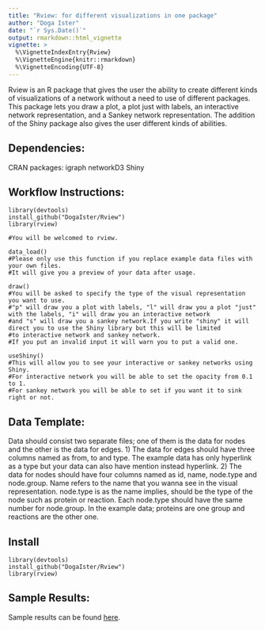 ```yaml
---
title: "Rview: for different visualizations in one package"
author: "Doga Ister"
date: "`r Sys.Date()`"
output: rmarkdown::html_vignette
vignette: >
  %\VignetteIndexEntry{Rview}
  %\VignetteEngine{knitr::rmarkdown}
  %\VignetteEncoding{UTF-8}
---
```


Rview is an R package that gives the user the ability to create different kinds of visualizations of a network without
a need to use of different packages. 
This package lets you draw a plot, a plot just with labels, an interactive network representation, and a Sankey network representation. The addition of the Shiny package also gives the user different kinds of abilities.

## Dependencies:
 CRAN packages: 
    igraph
    networkD3
    Shiny
    
## Workflow Instructions:
````
library(devtools)
install_github("DogaIster/Rview")
library(rview)

#You will be welcomed to rview.

data_load()
#Please only use this function if you replace example data files with your own files.
#It will give you a preview of your data after usage.

draw()
#You will be asked to specify the type of the visual representation you want to use. 
#"p" will draw you a plot with labels, "l" will draw you a plot "just" with the labels, "i" will draw you an interactive network 
#and "s" will draw you a sankey network.If you write "shiny" it will direct you to use the Shiny library but this will be limited
#to interactive network and sankey network.
#If you put an invalid input it will warn you to put a valid one.

useShiny()
#This will allow you to see your interactive or sankey networks using Shiny. 
#For interactive network you will be able to set the opacity from 0.1 to 1.
#For sankey network you will be able to set if you want it to sink right or not.

````

## Data Template:
Data should consist two separate files; one of them is the data for nodes and the other is the data for edges.
1) The data for edges should have three columns named as from, to and type. The example data has only hyperlink
as a type but your data can also have mention instead hyperlink.
2) The data for nodes should have four columns named as id, name, node.type and node.group. Name refers to the 
name that you wanna see in the visual representation. node.type is as the name implies, should be the type of the node such
as protein or reaction. Each node.type should have the same number for node.group. In the example data; proteins are one group
and reactions are the other one.

## Install

````
library(devtools)
install_github("DogaIster/Rview")
library(rview)

````

## Sample Results:

Sample results can be found [here](https://drive.google.com/open?id=1K4nGqFZjIM44eiYbvsXiRFzku7OLpRnZ).
